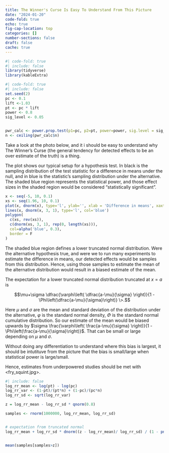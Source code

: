 ```yaml
---
title: The Winner's Curse Is Easy To Understand From This Picture
date: "2024-01-20"
code-fold: true
echo: true
fig-cap-location: top
categories: []
number-sections: false
draft: false
cache: true
---
```


```r
#| code-fold: true
#| include: false
library(tidyverse)
library(kableExtra)
```


```r
#| code-fold: true
#| include: false
set.seed(2)
pc <- 0.1
lift <-1.03
pt <- pc * lift
power <- 0.8
sig_level <- 0.05


pwr_calc <- power.prop.test(p1=pc, p2=pt, power=power, sig.level = sig_level)
n <- ceiling(pwr_calc$n)

```

Take a look at the photo below, and it i should be easy to understand why The Winner's Curse (the general tendency for detected effects to be an over estimate of the truth) is a thing.

The plot shows our typical setup for a hypothesis test.  In black is the sampling distribution of the test statistic for a difference in means under the null, and in blue is the statistic's sampling distribution under the alternative.  The shaded blue region represents the statistical power, and those effect sizes in the shaded region would be considered "statistically significant".


```r

x <- seq(-5, 10, 0.1)
xs <- seq(1.96, 10, 0.1)
plot(x, dnorm(x), type='l', ylab='', xlab = 'Difference in means', xaxt='n', yaxt='n')
lines(x, dnorm(x, 3, 1), type='l', col='blue')
polygon(
  c(xs, rev(xs)),
  c(dnorm(xs, 3, 1), rep(0, length(xs))),
  col=alpha('blue', 0.3),
  border = F
)


```
 The shaded blue region defines a lower truncated normal distribution.  Were the alternative hypothesis true, and were we to run many experiments to estimate the difference in means, our detected effects would be samples from this distribution.  Hence, using those samples to estimate the mean of the alternative distribution would result in a biased estimate of the mean.

The expectation for a lower truncated normal distribution truncated at $x=a$ is 

$$\mu+\sigma  \dfrac{\varphi\left( \dfrac{a-\mu}{\sigma} \right)}{1 - \Phi\left(\dfrac{a-\mu}{\sigma}\right)}   \>.$$

Here $\mu$ and $\sigma$ are the mean and standard deviation of the distribution under the alternative, $\varphi$ is the standard normal density, $\Phi$ is the standard normal cumulative distribution.  So our estimate of the mean would be biased upwards by $\sigma  \frac{\varphi\left( \frac{a-\mu}{\sigma} \right)}{1 - \Phi\left(\frac{a-\mu}{\sigma}\right)}$.  That can be small or large depending on $\mu$ and $\sigma$.


Without doing any differentiation to understand where this bias is largest, it should be intutituve from the picture that the bias is small/large when statistical power is large/small.

Hence, estimates from underpowered studies should be met with <fry_squint.jpg>.


```r
#| include: false
log_rr_mean <- log(pt) - log(pc)
log_rr_var <- (1-pt)/(pt*n) + (1-pc)/(pc*n)
log_rr_sd <- sqrt(log_rr_var)

z = log_rr_mean - log_rr_sd * qnorm(0.8)

samples <- rnorm(1000000, log_rr_mean, log_rr_sd)


# expectation from truncated normal
log_rr_mean + log_rr_sd * dnorm((z - log_rr_mean)/ log_rr_sd) / (1 - pnorm((z - log_rr_mean)/ log_rr_sd))


mean(samples[samples>z])


```
